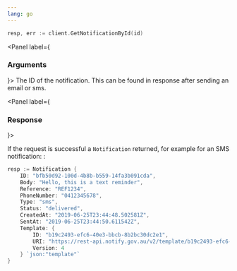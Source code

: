 ```yaml
---
lang: go
---
```

```go
resp, err := client.GetNotificationById(id)
```


<Panel label={<H3 appearAs={H5}>Arguments</H3>}>
  <Parameters>
    <Parameter required name="id" kind="String">
      The ID of the notification. This can be found in response after sending an email or sms.
    </Parameter>
  </Parameters>
</Panel>

<Panel label={<H3 appearAs={H5}>Response</H3>}>

If the request is successful a `Notification` returned, for example for an SMS notification:
:

```go
resp := Notification {
	ID: "bfb50d92-100d-4b8b-b559-14fa3b091cda",
	Body: "Hello, this is a text reminder",
	Reference: "REF1234",
	PhoneNumber: "0412345678",
	Type: "sms",
	Status: "delivered",
	CreatedAt: "2019-06-25T23:44:48.502581Z",
	SentAt: "2019-06-25T23:44:50.611542Z",
	Template: {
		ID: "b19c2493-efc6-40e3-bbcb-8b2bc30dc2e1",
		URI: "https://rest-api.notify.gov.au/v2/template/b19c2493-efc6-40e3-bbcb-8b2bc30dc2e1/version/4",
		Version: 4
	} `json:"template"`
}
```
</Panel>

